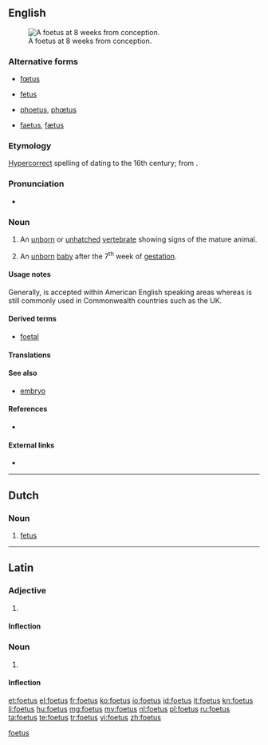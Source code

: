 {{also|fœtus}}
==English==
<!--subst: of [[Template:sync]]-->
<!--If you edit this entry, please also edit [[fetus]] to ensure these two entries remain synchronized.-->[[Category:English synchronized entries|foetus]]
[[File:10 weeks pregnant.png|thumb|A foetus at 8<!--sic, see Commons--> weeks from conception.]]

===Alternative forms===
* {{qualifier|British}} [[fœtus]]
* {{qualifier|chiefly Canadian and US}} [[fetus]]
* {{qualifier|archaic}} [[phoetus]], [[phœtus]]
* {{qualifier|obsolete}} [[faetus]], [[fætus]]

===Etymology===
[[hypercorrect|Hypercorrect]] spelling of {{l|en|fetus}} dating to the 16th century; from {{etyl|la|en}} {{term|sc=polytonic|fetus||bringing forth offspring|lang=la}}.

===Pronunciation===
* {{IPA|/ˈfiːtəs/}}

===Noun===
{{en-noun|es|pl2=foeti}} {{chiefly|British}}

# {{embryology}} An [[unborn]] or [[unhatched]] [[vertebrate]] showing signs of the mature animal.
# {{embryology}} An [[unborn]] [[baby]] after the 7<sup>th</sup> week of [[gestation]].

====Usage notes====
Generally, {{term|fetus}} is accepted within American English speaking areas whereas {{term|foetus}} is still commonly used in Commonwealth countries such as the UK.

====Derived terms====
* [[foetal]]

====Translations====
{{trans-see|fetus}}

====See also====
* [[embryo]]

====References====
* {{R:Online Etymology Dictionary}}

====External links====
* {{pedia}}
<!--If you edit this page, please also edit "fetus" to ensure that the pages remain synchronised-->

----

==Dutch==

===Noun===
{{infl|nl|noun|g=n|g2=m}}

# [[fetus]]

----
==Latin==

===Adjective===
{{la-adj-1&2|foetus|foeta|foeta|foetum|foetum}}

# {{alternative form of|[[fetus|fētus]]|lang=la}}

====Inflection====
{{la-decl-1&2|foet}}

===Noun===
{{la-noun|foetus|foetus|foetūs|m|fourth}}

# {{alternative form of|[[fetus|fētus]]|lang=la}}

====Inflection====
{{la-decl-4th|foet}}

[[et:foetus]]
[[el:foetus]]
[[fr:foetus]]
[[ko:foetus]]
[[io:foetus]]
[[id:foetus]]
[[it:foetus]]
[[kn:foetus]]
[[li:foetus]]
[[hu:foetus]]
[[mg:foetus]]
[[my:foetus]]
[[nl:foetus]]
[[pl:foetus]]
[[ru:foetus]]
[[ta:foetus]]
[[te:foetus]]
[[tr:foetus]]
[[vi:foetus]]
[[zh:foetus]]
